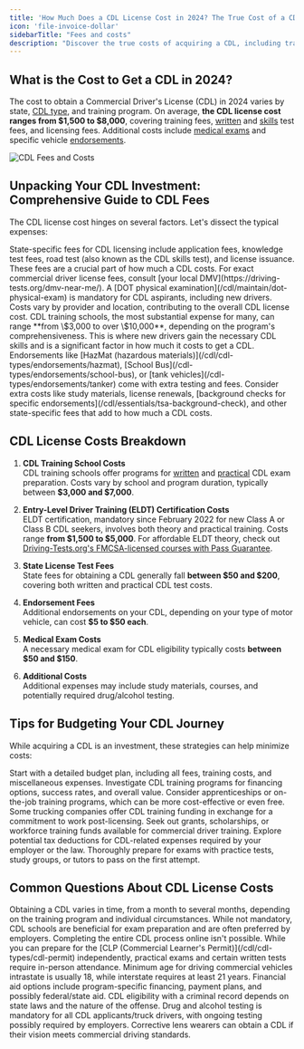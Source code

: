 ```yaml
---
title: 'How Much Does a CDL License Cost in 2024? The True Cost of a CDL'
icon: 'file-invoice-dollar'
sidebarTitle: "Fees and costs"
description: "Discover the true costs of acquiring a CDL, including training fees, testing charges, and more. Plan your budget effectively for a career in commercial driving."
---
```


## What is the Cost to Get a CDL in 2024?
The cost to obtain a Commercial Driver's License (CDL) in 2024 varies by state, [CDL type](/cdl/cdl-types/classification), and training program. On average, **the CDL license cost ranges from \$1,500 to \$8,000**, covering training fees, [written](/cdl/essentials/written-tests/overview) and [skills](/cdl/essentials/skills-test) test fees, and licensing fees. Additional costs include [medical exams](/cdl/maintain/medical-exams) and specific vehicle [endorsements](/cdl/cdl-types/endorsements/introduction).

<img src="https://driving-tests.org/wp-content/uploads/2023/02/cdl-license-how-much-cost.jpg" alt="CDL Fees and Costs"/>

## Unpacking Your CDL Investment: Comprehensive Guide to CDL Fees

The CDL license cost hinges on several factors. Let's dissect the typical expenses:

<AccordionGroup>

<Accordion title="Licensing Fees">
State-specific fees for CDL licensing include application fees, knowledge test fees, road test (also known as the CDL skills test), and license issuance. These fees are a crucial part of how much a CDL costs. For exact commercial driver license fees, consult [your local DMV](https://driving-tests.org/dmv-near-me/).
</Accordion>

<Accordion title="Medical Examination Costs">
A [DOT physical examination](/cdl/maintain/dot-physical-exam) is mandatory for CDL aspirants, including new drivers. Costs vary by provider and location, contributing to the overall CDL license cost.
</Accordion>

<Accordion title="CDL Training School Costs">
CDL training schools, the most substantial expense for many, can range **from \$3,000 to over \$10,000**, depending on the program's comprehensiveness. This is where new drivers gain the necessary CDL skills and is a significant factor in how much it costs to get a CDL.
</Accordion>

<Accordion title="Additional Endorsement Costs">
Endorsements like [HazMat (hazardous materials)](/cdl/cdl-types/endorsements/hazmat), [School Bus](/cdl-types/endorsements/school-bus), or [tank vehicles](/cdl-types/endorsements/tanker) come with extra testing and fees.
</Accordion>

<Accordion title="Miscellaneous Expenses">
Consider extra costs like study materials, license renewals, [background checks for specific endorsements](/cdl/essentials/tsa-background-check), and other state-specific fees that add to how much a CDL costs.
</Accordion>

</AccordionGroup>

## CDL License Costs Breakdown

1. **CDL Training School Costs**  
   CDL training schools offer programs for [written](/cdl/essentials/written-tests/overview) and [practical](/cdl/essentials/skills-test) CDL exam preparation. Costs vary by school and program duration, typically between **\$3,000 and \$7,000**.

2. **Entry-Level Driver Training (ELDT) Certification Costs**  
   ELDT certification, mandatory since February 2022 for new Class A or Class B CDL seekers, involves both theory and practical training. Costs range **from \$1,500 to \$5,000**. For affordable ELDT theory, check out [Driving-Tests.org's FMCSA-licensed courses with Pass Guarantee](https://driving-tests.org/cdl-premium/).

3. **State License Test Fees**  
   State fees for obtaining a CDL generally fall **between \$50 and \$200**, covering both written and practical CDL test costs.

4. **Endorsement Fees**  
   Additional endorsements on your CDL, depending on your type of motor vehicle, can cost **\$5 to \$50 each**.

5. **Medical Exam Costs**  
   A necessary medical exam for CDL eligibility typically costs **between \$50 and \$150**.

6. **Additional Costs**  
   Additional expenses may include study materials, courses, and potentially required drug/alcohol testing.

## Tips for Budgeting Your CDL Journey

While acquiring a CDL is an investment, these strategies can help minimize costs:

<AccordionGroup>

<Accordion title="Budget Planning">
Start with a detailed budget plan, including all fees, training costs, and miscellaneous expenses.
</Accordion>

<Accordion title="CDL Training Program Research">
Investigate CDL training programs for financing options, success rates, and overall value.
</Accordion>

<Accordion title="Alternative Training Options">
Consider apprenticeships or on-the-job training programs, which can be more cost-effective or even free.
</Accordion>

<Accordion title="Employer Assistance">
Some trucking companies offer CDL training funding in exchange for a commitment to work post-licensing.
</Accordion>

<Accordion title="Grants and Scholarships">
Seek out grants, scholarships, or workforce training funds available for commercial driver training.
</Accordion>

<Accordion title="Tax Deductions">
Explore potential tax deductions for CDL-related expenses required by your employer or the law.
</Accordion>

<Accordion title="Exam Preparation">
Thoroughly prepare for exams with practice tests, study groups, or tutors to pass on the first attempt.
</Accordion>

</AccordionGroup>

## Common Questions About CDL License Costs

<AccordionGroup>
  <Accordion title="CDL Acquisition Timeline">
    Obtaining a CDL varies in time, from a month to several months, depending on the training program and individual circumstances.
  </Accordion>

  <Accordion title="Necessity of CDL Training School">
    While not mandatory, CDL schools are beneficial for exam preparation and are often preferred by employers.
  </Accordion>

  <Accordion title="Online CDL Process">
    Completing the entire CDL process online isn't possible. While you can prepare for the [CLP (Commercial Learner's Permit)](/cdl/cdl-types/cdl-permit) independently, practical exams and certain written tests require in-person attendance.
  </Accordion>

  <Accordion title="CDL Age Requirements">
    Minimum age for driving commercial vehicles intrastate is usually 18, while interstate requires at least 21 years.
  </Accordion>

  <Accordion title="Financial Aid for CDL Training">
    Financial aid options include program-specific financing, payment plans, and possibly federal/state aid.
  </Accordion>

  <Accordion title="CDL Eligibility with Criminal Record">
    CDL eligibility with a criminal record depends on state laws and the nature of the offense.
  </Accordion>

  <Accordion title="Drug Test for CDL">
    Drug and alcohol testing is mandatory for all CDL applicants/truck drivers, with ongoing testing possibly required by employers.
  </Accordion>

  <Accordion title="CDL with Corrective Lenses">
    Corrective lens wearers can obtain a CDL if their vision meets commercial driving standards.
  </Accordion>
</AccordionGroup>

<Snippet file="cdl-premium.mdx" />

